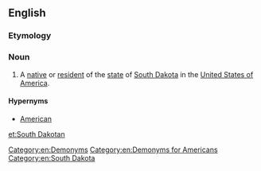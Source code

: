 ==English==

===Etymology===
{{suffix|South Dakota|an|lang=en}}

===Noun===
{{en-noun|head=[[South]] [[Dakotan]]}}

# A [[native]] or [[resident]] of the [[state]] of [[South Dakota]] in the [[United States of America]].

====Hypernyms====
* [[American]]

[[Category:en:Demonyms]]
[[Category:en:Demonyms for Americans]]
[[Category:en:South Dakota]]

[[et:South Dakotan]]